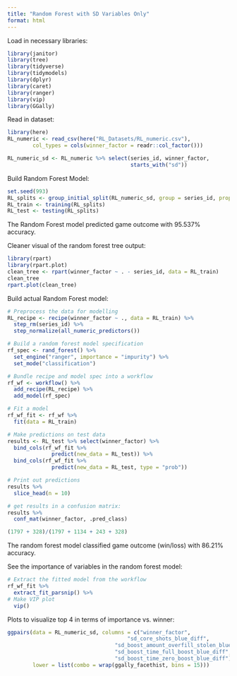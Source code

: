 ```yaml
---
title: "Random Forest with SD Variables Only"
format: html
---
```



Load in necessary libraries:
```r
library(janitor)
library(tree)
library(tidyverse)
library(tidymodels)
library(dplyr)
library(caret)
library(ranger)
library(vip)
library(GGally)
```


Read in dataset:
```r
library(here)
RL_numeric <- read_csv(here("RL_Datasets/RL_numeric.csv"), 
        col_types = cols(winner_factor = readr::col_factor()))
```


```r
RL_numeric_sd <- RL_numeric %>% select(series_id, winner_factor, 
                                       starts_with("sd"))
```


Build Random Forest Model:
```r
set.seed(993)
RL_splits <- group_initial_split(RL_numeric_sd, group = series_id, prop = 0.8)
RL_train <- training(RL_splits)
RL_test <- testing(RL_splits)
```

The Random Forest model predicted game outcome with 95.537% accuracy.


Cleaner visual of the random forest tree output:
```r
library(rpart)
library(rpart.plot)
clean_tree <- rpart(winner_factor ~ . - series_id, data = RL_train)
clean_tree
rpart.plot(clean_tree)
```


Build actual Random Forest model:
```r
# Preprocess the data for modelling
RL_recipe <- recipe(winner_factor ~ ., data = RL_train) %>% 
  step_rm(series_id) %>%
  step_normalize(all_numeric_predictors()) 

# Build a random forest model specification
rf_spec <- rand_forest() %>% 
  set_engine("ranger", importance = "impurity") %>% 
  set_mode("classification")

# Bundle recipe and model spec into a workflow
rf_wf <- workflow() %>% 
  add_recipe(RL_recipe) %>% 
  add_model(rf_spec)

# Fit a model
rf_wf_fit <- rf_wf %>% 
  fit(data = RL_train)

# Make predictions on test data
results <- RL_test %>% select(winner_factor) %>% 
  bind_cols(rf_wf_fit %>% 
              predict(new_data = RL_test)) %>% 
  bind_cols(rf_wf_fit %>% 
              predict(new_data = RL_test, type = "prob"))

# Print out predictions
results %>% 
  slice_head(n = 10)
```

```r
# get results in a confusion matrix:
results %>% 
  conf_mat(winner_factor, .pred_class)
```

```r
(1797 + 328)/(1797 + 1134 + 243 + 328)
```

The random forest model classified game outcome (win/loss) with 86.21% 
accuracy.


See the importance of variables in the random forest model:
```r
# Extract the fitted model from the workflow
rf_wf_fit %>% 
  extract_fit_parsnip() %>% 
# Make VIP plot
  vip()
```


Plots to visualize top 4 in terms of importance vs. winner:
```r
ggpairs(data = RL_numeric_sd, columns = c("winner_factor", 
                                      "sd_core_shots_blue_diff",
                                  "sd_boost_amount_overfill_stolen_blue_diff",
                                  "sd_boost_time_full_boost_blue_diff",
                                  "sd_boost_time_zero_boost_blue_diff"), 
        lower = list(combo = wrap(ggally_facethist, bins = 15)))
```


